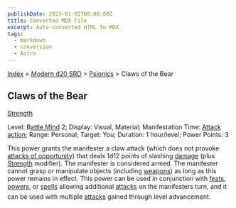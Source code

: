 ```yaml
---
publishDate: 2023-01-02T00:00:00Z
title: Converted MDX File
excerpt: Auto-converted HTML to MDX.
tags:
  - markdown
  - conversion
  - Astro
---
```






[Index](-index) > [Modern d20 SRD](modern-d20-srd-index) > [Psionics](modern-d20-srd-psionics-index) > Claws of the Bear




## Claws of the Bear


[Strength](modern-d20-srd-basics-ability-scores)



Level: B[attle Mind](modern-d20-srd-classes-advanced-battle-mind) 2; Display: Visual, Material; Manifestation Time: [Attack
action](modern-d20-srd-combat-attack-actions); Range: Personal; Target: You; Duration: 1 hour/level; Power Points: 3



This power grants the manifester a claw attack (which does not provoke [attacks
of opportunity](modern-d20-srd-combat-attacks-of-opportunity)) that deals 1d12 points of slashing [damage](modern-d20-srd-combat-damage) (plus [Strength](modern-d20-srd-basics-ability-scores) modifier). The manifester is considered armed. The manifester cannot grasp or manipulate objects (including [weapons](modern-d20-srd-equipment-equipment-weapons)) as long as this power remains in effect. This power can be used in conjunction with [feats](modern-d20-srd-feats-index), [powers](modern-d20-srd-psionics-index), or [spells](modern-d20-srd-fx-index) allowing additional [attacks](modern-d20-srd-combat-attack-roll) on the manifesters turn, and it can be used with multiple [attacks](modern-d20-srd-combat-attack-roll) gained through level advancement.



